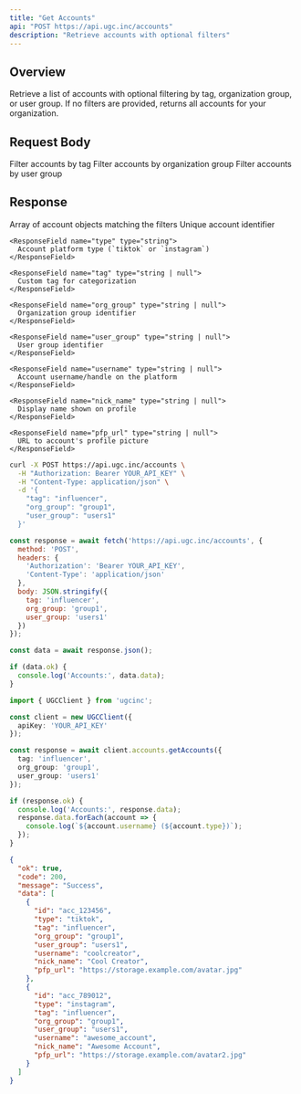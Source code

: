```yaml
---
title: "Get Accounts"
api: "POST https://api.ugc.inc/accounts"
description: "Retrieve accounts with optional filters"
---
```


## Overview

Retrieve a list of accounts with optional filtering by tag, organization group, or user group. If no filters are provided, returns all accounts for your organization.

## Request Body

<ParamField body="tag" type="string">
  Filter accounts by tag
</ParamField>

<ParamField body="org_group" type="string">
  Filter accounts by organization group
</ParamField>

<ParamField body="user_group" type="string">
  Filter accounts by user group
</ParamField>

## Response

<ResponseField name="data" type="Account[]">
  Array of account objects matching the filters
  
  <Expandable title="Account properties">
    <ResponseField name="id" type="string">
      Unique account identifier
    </ResponseField>
    
    <ResponseField name="type" type="string">
      Account platform type (`tiktok` or `instagram`)
    </ResponseField>
    
    <ResponseField name="tag" type="string | null">
      Custom tag for categorization
    </ResponseField>
    
    <ResponseField name="org_group" type="string | null">
      Organization group identifier
    </ResponseField>
    
    <ResponseField name="user_group" type="string | null">
      User group identifier
    </ResponseField>
    
    <ResponseField name="username" type="string | null">
      Account username/handle on the platform
    </ResponseField>
    
    <ResponseField name="nick_name" type="string | null">
      Display name shown on profile
    </ResponseField>
    
    <ResponseField name="pfp_url" type="string | null">
      URL to account's profile picture
    </ResponseField>
  </Expandable>
</ResponseField>

<RequestExample>

```bash cURL
curl -X POST https://api.ugc.inc/accounts \
  -H "Authorization: Bearer YOUR_API_KEY" \
  -H "Content-Type: application/json" \
  -d '{
    "tag": "influencer",
    "org_group": "group1",
    "user_group": "users1"
  }'
```

```javascript JavaScript
const response = await fetch('https://api.ugc.inc/accounts', {
  method: 'POST',
  headers: {
    'Authorization': 'Bearer YOUR_API_KEY',
    'Content-Type': 'application/json'
  },
  body: JSON.stringify({
    tag: 'influencer',
    org_group: 'group1',
    user_group: 'users1'
  })
});

const data = await response.json();

if (data.ok) {
  console.log('Accounts:', data.data);
}
```

```typescript NPM Package
import { UGCClient } from 'ugcinc';

const client = new UGCClient({
  apiKey: 'YOUR_API_KEY'
});

const response = await client.accounts.getAccounts({
  tag: 'influencer',
  org_group: 'group1',
  user_group: 'users1'
});

if (response.ok) {
  console.log('Accounts:', response.data);
  response.data.forEach(account => {
    console.log(`${account.username} (${account.type})`);
  });
}
```

</RequestExample>

<ResponseExample>

```json Success Response
{
  "ok": true,
  "code": 200,
  "message": "Success",
  "data": [
    {
      "id": "acc_123456",
      "type": "tiktok",
      "tag": "influencer",
      "org_group": "group1",
      "user_group": "users1",
      "username": "coolcreator",
      "nick_name": "Cool Creator",
      "pfp_url": "https://storage.example.com/avatar.jpg"
    },
    {
      "id": "acc_789012",
      "type": "instagram",
      "tag": "influencer",
      "org_group": "group1",
      "user_group": "users1",
      "username": "awesome_account",
      "nick_name": "Awesome Account",
      "pfp_url": "https://storage.example.com/avatar2.jpg"
    }
  ]
}
```

</ResponseExample>

